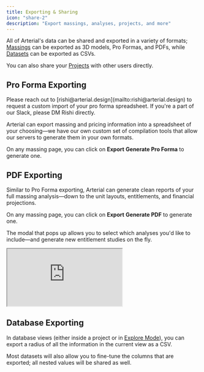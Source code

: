 ```yaml
---
title: Exporting & Sharing
icon: "share-2"
description: "Export massings, analyses, projects, and more"
---
```


All of Arterial's data can be shared and exported in a variety of formats; [Massings](/essentials/massings) can be exported as 3D models, Pro Formas, and PDFs, while [Datasets](/essentials/datasets) can be exported as CSVs.

You can also share your [Projects](/essentials/projects) with other users directly.

## Pro Forma Exporting

<Info>
	Please reach out to [rishi@arterial.design](mailto:rishi@arterial.design) to
	request a custom import of your pro forma spreadsheet. If you're a part of our
	Slack, please DM Rishi directly.
</Info>

Arterial can export massing and pricing information into a spreadsheet of your choosing—we have our own custom set of compilation tools that allow our servers to generate them in your own formats.

On any massing page, you can click on <Icon icon="cloud-download" color="#FFF" /> **Export** <Icon icon="arrow-right"/> <Icon icon="table" color='#FFF'/> **Generate Pro Forma** to generate one.

## PDF Exporting

Similar to Pro Forma exporting, Arterial can generate clean reports of your full massing analysis—down to the unit layouts, entitlements, and financial projections.

On any massing page, you can click on <Icon icon="cloud-download" color="#FFF" /> **Export** <Icon icon="arrow-right"/> <Icon icon="file-text" color='#FFF'/> **Generate PDF** to generate one.

The modal that pops up allows you to select which analyses you'd like to include—and generate new entitlement studies on the fly.

<Frame caption="PDF Exporting lets you view all your massing's information in a clean, shareable format.">
	<iframe
		src="https://player.mux.com/jt02nVjc00t01EndXLmGAFcAu6DlLVG700JRaZtr1ZqiXVs?accent-color=%239c9586&muted=true&voluem=0"
		allow="accelerometer; gyroscope; autoplay; encrypted-media; picture-in-picture;"
		allowfullscreen
		className="w-full aspect-video"
	></iframe>
</Frame>

## Database Exporting

In database views (either inside a project or in [Explore Mode](/workflows/parcel-search)), you can export a radius of all the information in the current view as a CSV.

Most datasets will also allow you to fine-tune the columns that are exported; all nested values will be shared as well.
